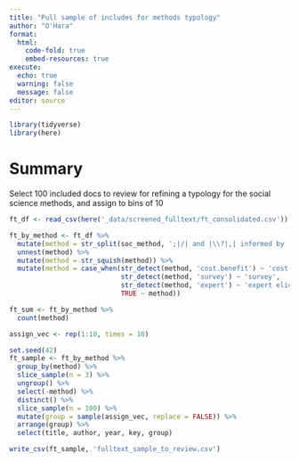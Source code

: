 ```yaml
---
title: "Pull sample of includes for methods typology"
author: "O'Hara"
format: 
  html:
    code-fold: true
    embed-resources: true
execute:
  echo: true
  warning: false
  message: false
editor: source
---
```


```r
library(tidyverse)
library(here)

```

# Summary

Select 100 included docs to review for refining a typology for the social science methods, and assign to bins of 10

```r
ft_df <- read_csv(here('_data/screened_fulltext/ft_consolidated.csv'))

ft_by_method <- ft_df %>%
  mutate(method = str_split(soc_method, ';|/| and |\\?|,| informed by ')) %>%
  unnest(method) %>%
  mutate(method = str_squish(method)) %>%
  mutate(method = case_when(str_detect(method, 'cost.benefit') ~ 'cost-benefit assessment',
                            str_detect(method, 'survey') ~ 'survey',
                            str_detect(method, 'expert') ~ 'expert elicitation',
                            TRUE ~ method))

ft_sum <- ft_by_method %>%
  count(method)

assign_vec <- rep(1:10, times = 10)

set.seed(42)
ft_sample <- ft_by_method %>%
  group_by(method) %>%
  slice_sample(n = 3) %>%
  ungroup() %>%
  select(-method) %>%
  distinct() %>%
  slice_sample(n = 100) %>%
  mutate(group = sample(assign_vec, replace = FALSE)) %>%
  arrange(group) %>%
  select(title, author, year, key, group)

write_csv(ft_sample, 'fulltext_sample_to_review.csv')
```

